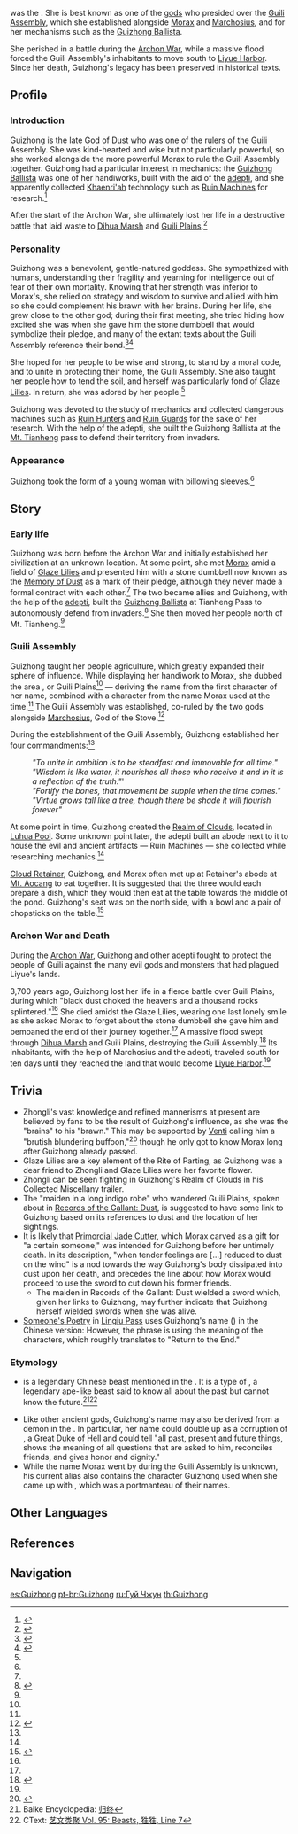 {{About|the character|the Archon Quest in Chapter I: Act II|Guizhong (Archon Quest)}}
{{Character Infobox
|type             = Historical
|deceased         = Past
|name             = Guizhong
|image            = 
|element          = 
|title            = God of Dust
|title2           = Ruler of the Realm of Clouds
|title3           = Lord of Dust
|region           = Liyue
|affiliation      = Guili Assembly
|affiliation2     = Gods
|affiliation3     = Adepti
}}
{{Lang|'''Guizhong'''|zh=归终|zh_rm=Guīzhōng}} was the {{Lang|Lord of Dust|zh=尘王魔神}}. She is best known as one of the [[god]]s who presided over the [[Guili Assembly]], which she established alongside [[Morax]] and [[Marchosius]], and for her mechanisms such as the [[Guizhong Ballista]].

She perished in a battle during the [[Archon War]], while a massive flood forced the Guili Assembly's inhabitants to move south to [[Liyue Harbor]]. Since her death, Guizhong's legacy has been preserved in historical texts.

==Profile==
===Introduction===
{{Quote|Teach with wisdom, be bound by virtue, fortify the bones, unite in ambition|Guizhong's Four Commandments}}
Guizhong is the late God of Dust who was one of the rulers of the Guili Assembly. She was kind-hearted and wise but not particularly powerful, so she worked alongside the more powerful Morax to rule the Guili Assembly together. Guizhong had a particular interest in mechanics: the [[Guizhong Ballista]] was one of her handiworks, built with the aid of the [[adepti]], and she apparently collected [[Khaenri'ah]] technology such as [[Ruin Machines]] for research.<ref name="VttSS">{{Ref/Domain|Voyage to the Sanguine Sky}}</ref>

After the start of the Archon War, she ultimately lost her life in a destructive battle that laid waste to [[Dihua Marsh]] and [[Guili Plains]].<ref name="STC1">{{Ref/Book|Stone Tablet Compilations: Vol. I}}</ref>

===Personality===
Guizhong was a benevolent, gentle-natured goddess. She sympathized with humans, understanding their fragility and yearning for intelligence out of fear of their own mortality. Knowing that her strength was inferior to Morax's, she relied on strategy and wisdom to survive and allied with him so she could complement his brawn with her brains. During her life, she grew close to the other god; during their first meeting, she tried hiding how excited she was when she gave him the stone dumbbell that would symbolize their pledge, and many of the extant texts about the Guili Assembly reference their bond.<ref name="MoD">{{Ref/Weapon|Memory of Dust}}</ref><ref name="TLTF">{{Ref/Quest|Treasure Lost, Treasure Found (Part 1)}}</ref>

She hoped for her people to be wise and strong, to stand by a moral code, and to unite in protecting their home, the Guili Assembly. She also taught her people how to tend the soil, and herself was particularly fond of [[Glaze Lily|Glaze Lilies]]. In return, she was adored by her people.<ref name="TLTF"/>

Guizhong was devoted to the study of mechanics and collected dangerous machines such as [[Ruin Hunter]]s and [[Ruin Guard]]s for the sake of her research. With the help of the adepti, she built the Guizhong Ballista at the [[Mt. Tianheng]] pass to defend their territory from invaders.

===Appearance===
Guizhong took the form of a young woman with billowing sleeves.<ref name="MoD"/>

==Story==
===Early life===
Guizhong was born before the Archon War and initially established her civilization at an unknown location. At some point, she met [[Morax]] amid a field of [[Glaze Lily|Glaze Lilies]] and presented him with a stone dumbbell now known as the [[Memory of Dust]] as a mark of their pledge, although they never made a formal contract with each other.<ref name="MoD"/> The two became allies and Guizhong, with the help of the [[adepti]], built the [[Guizhong Ballista]] at Tianheng Pass to autonomously defend from invaders.<ref>{{Ref/Quest|Guizhong (Archon Quest)}}</ref> She then moved her people north of Mt. Tianheng.<ref name="STC1" />

===Guili Assembly===
Guizhong taught her people agriculture, which greatly expanded their sphere of influence. While displaying her handiwork to Morax, she dubbed the area {{Lang|"the Plains of the Returning and Departing"|zh=归离原|zh_rm=Guīlí Yuán}}, or Guili Plains<ref name="STC1" /> &mdash; deriving the name from the first character of her name, combined with a character from the name Morax used at the time.<ref name="TLTF" /> The Guili Assembly was established, co-ruled by the two gods alongside [[Marchosius]], God of the Stove.<ref name="MM2">{{Ref/Quest|Three to Get Ready, and Here We Go}}</ref>

During the establishment of the Guili Assembly, Guizhong established her four commandments:<ref name="TLTF" />
:''"To unite in ambition is to be steadfast and immovable for all time."''
:''"Wisdom is like water, it nourishes all those who receive it and in it is a reflection of the truth."'''
:''"Fortify the bones, that movement be supple when the time comes."''
:''"Virtue grows tall like a tree, though there be shade it will flourish forever"''

At some point in time, Guizhong created the [[Voyage to the Sanguine Sky|Realm of Clouds]], located in [[Luhua Pool]]. Some unknown point later, the adepti built an abode next to it to house the evil and ancient artifacts &mdash; Ruin Machines &mdash; she collected while researching mechanics.<ref name="VttSS"/>

[[Cloud Retainer]], Guizhong, and Morax often met up at Retainer's abode at [[Mt. Aocang]] to eat together. It is suggested that the three would each prepare a dish, which they would then eat at the table towards the middle of the pond. Guizhong's seat was on the north side, with a bowl and a pair of chopsticks on the table.<ref>{{Ref/Quest|Custodian of Clouds}}</ref>

===Archon War and Death===
During the [[Archon War]], Guizhong and other adepti fought to protect the people of Guili against the many evil gods and monsters that had plagued Liyue's lands.

3,700 years ago, Guizhong lost her life in a fierce battle over Guili Plains, during which "black dust choked the heavens and a thousand rocks splintered."<ref name="TLTF" /> She died amidst the Glaze Lilies, wearing one last lonely smile as she asked Morax to forget about the stone dumbbell she gave him and bemoaned the end of their journey together.<ref name="MoD"/> A massive flood swept through [[Dihua Marsh]] and Guili Plains, destroying the Guili Assembly.<ref>{{Ref/VP|Ruins of Guili}}</ref> Its inhabitants, with the help of Marchosius and the adepti, traveled south for ten days until they reached the land that would become [[Liyue Harbor]].<ref name="STC1" />

==Trivia==
*Zhongli's vast knowledge and refined mannerisms at present are believed by fans to be the result of Guizhong's influence, as she was the "brains" to his "brawn." This may be supported by [[Venti]] calling him a "brutish blundering buffoon,"<ref>{{Ref/VO|Venti|More About Venti: III}}</ref> though he only got to know Morax long after Guizhong already passed.
*Glaze Lilies are a key element of the Rite of Parting, as Guizhong was a dear friend to Zhongli and Glaze Lilies were her favorite flower.
*Zhongli can be seen fighting in Guizhong's Realm of Clouds in his Collected Miscellany trailer.
*The "maiden in a long indigo robe" who wandered Guili Plains, spoken about in [[Records of the Gallant#Vol. 2|Records of the Gallant: Dust]], is suggested to have some link to Guizhong based on its references to dust and the location of her sightings.
*It is likely that [[Primordial Jade Cutter]], which Morax carved as a gift for "a certain someone," was intended for Guizhong before her untimely death. In its description, "when tender feelings are [...] reduced to dust on the wind" is a nod towards the way Guizhong's body dissipated into dust upon her death, and precedes the line about how Morax would proceed to use the sword to cut down his former friends.
**The maiden in Records of the Gallant: Dust wielded a sword which, given her links to Guizhong, may further indicate that Guizhong herself wielded swords when she was alive.
*[[Lingju Pass#Someone's Poetry|Someone's Poetry]] in [[Lingju Pass]] uses Guizhong's name ({{Lang|mini=1|zh=归终}}) in the Chinese version: {{Lang|mini=1|zh=惟彼宇宙之难笼，苟循死生之归终。}} However, the phrase is using the meaning of the characters, which roughly translates to "Return to the End."

===Etymology===
*{{Lang|Guizhong|zh=归终}} is a legendary Chinese beast mentioned in the ''{{w|Yiwen Leiju}}''. It is a type of {{Lang|mini=1|zh=[https://baike.baidu.hk/item/%E7%8B%8C%E7%8B%8C/8080304 狌狌]|zh_rm=xīngxīng}}, a legendary ape-like beast said to know all about the past but cannot know the future.<ref>Baike Encyclopedia: [https://baike.baidu.com/item/%E5%BD%92%E7%BB%88/254168 归终]</ref><ref>CText: [https://ctext.org/text.pl?node=551346&if=en&remap=gb#n551353 艺文类聚 Vol. 95: Beasts, 狌狌, Line 7]</ref>
*Like other ancient gods, Guizhong's name may also be derived from a demon in the {{w|Ars Goetia}}. In particular, her name could double up as a corruption of {{w|Gusion}}, a Great Duke of Hell and could tell "all past, present and future things, shows the meaning of all questions that are asked to him, reconciles friends, and gives honor and dignity."
*While the name Morax went by during the Guili Assembly is unknown, his current alias {{Lang|[[Zhongli]]|zh=钟离}} also contains the {{Lang|mini=1|zh=离|zh_rm=lí}} character Guizhong used when she came up with {{Lang|"Guili"|zh=归离}}, which was a portmanteau of their names.

==Other Languages==
{{Other Languages|default_hidden = 1
|en      = Guizhong
|zhs     = 归终
|zhs_rm  = Guīzhōng
|zht     = 歸終
|zht_rm  = Guīzhōng
|ja      = {{Rubi|帰|き|終|しゅう}}
|ja_rm   = Kishuu
|ko      = 귀종
|ko_rm   = Gwijong
|es      = Guizhong
|fr      = Guizhong
|ru      = Гуй Чжун
|th      = Guizhong
|vi      = Guizhong
|de      = Guizhong
|id      = Guizhong
|pt      = Guizhong
}}

==References==
{{Reflist|2}}

==Navigation==
{{Faction Navbox}}

[[es:Guizhong]]
[[pt-br:Guizhong]]
[[ru:Гуй Чжун]]
[[th:Guizhong]]